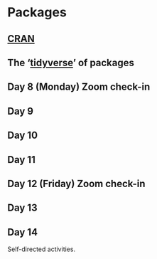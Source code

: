 # Packages {#two}

## [CRAN][]

[CRAN]: https://cran.r-project.org

## The '[tidyverse][]' of packages

[tidyverse]: https://www.tidyverse.org/

## Day 8 (Monday) Zoom check-in

## Day 9

## Day 10

## Day 11

## Day 12 (Friday) Zoom check-in

## Day 13

## Day 14

Self-directed activities.
